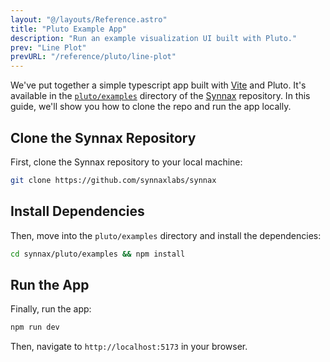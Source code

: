 ```yaml
---
layout: "@/layouts/Reference.astro"
title: "Pluto Example App"
description: "Run an example visualization UI built with Pluto."
prev: "Line Plot"
prevURL: "/reference/pluto/line-plot"
---
```



We've put together a simple typescript app built with [Vite](https://vitejs.dev/) and
Pluto. It's available in the [`pluto/examples`](https://github.com/synnaxlabs/synnax/tree/main/pluto/examples) directory of the [Synnax](https://github.com/synnaxlabs/synnax)
repository. In this guide, we'll show you how to clone the repo and run the app locally.

## Clone the Synnax Repository

First, clone the Synnax repository to your local machine:

```bash
git clone https://github.com/synnaxlabs/synnax
```

## Install Dependencies

Then, move into the `pluto/examples` directory and install the dependencies:

```bash
cd synnax/pluto/examples && npm install
```

## Run the App

Finally, run the app:

```bash
npm run dev
```

Then, navigate to `http://localhost:5173` in your browser.
